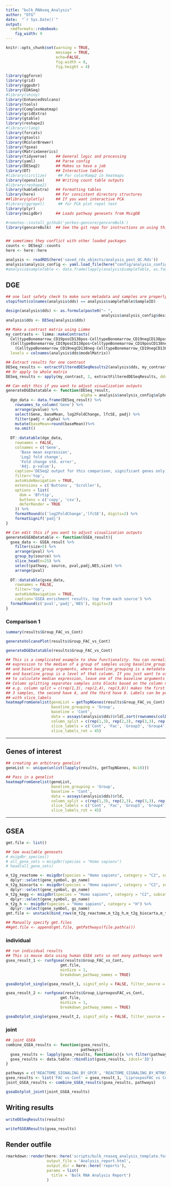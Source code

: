 ```yaml
---
title: "bulk_RNAseq_Analysis"
author: "DTG"
date:  "`r Sys.Date()`"
output: 
  rmdformats::robobook:
    fig_width: 9
---
```


```r
knitr::opts_chunk$set(warning = TRUE,
                      message = TRUE, 
                      echo=FALSE, 
                      fig.width = 8, 
                      fig.height = 4)

library(ggforce)
library(grid)
library(ggpubr)
library(EDASeq)
#library(shiny)
library(EnhancedVolcano)
library(tools)
library(ComplexHeatmap)
library(gridExtra)
library(gtable)
library(reshape2)
#library(rlang)
library(forcats)
library(gtools)
library(RColorBrewer)
library(fgsea)
library(MatrixGenerics)
library(tidyverse)    ## General logic and processing
library(yaml)         ## Parse config
library(DESeq2)       ## Makes us have a job
library(DT)           ## Interactive tables
#library(circlize)     ## For colorRamp2 in heatmaps
library(openxlsx)     ## Writing count table outputs
#library(reshape2)
library(kableExtra)   ## Formatting tables
library(here)         ## For consistent directory structures
##library(plotly)     ## If you want interactive PCA
#library(ggrepel)      ## for PCA plot repel text
library(plyr)
library(msigdbr)      ## Loads pathway genesets from MsigDB

#remotes::install_github('yerkes-gencore/gencoreBulk')
library(gencoreBulk)  ## See the git repo for instructions on using this


## sometimes they conflict with other loaded packages
counts <- DESeq2::counts
here <- here::here
```

<style type="text/css">
.book .book-body .page-inner {
  max-width: 1600px;
  margin-left: auto;
  margin-right: auto;
}
</style>

```r
analysis <- readRDS(here('saved_rds_objects/analysis_post_QC.Rds'))
analysis$analysis_config <- yaml.load_file(here("config/analysis_config.yml"))
#analysis$sampleTable <- data.frame(lapply(analysis$sampleTable, as.factor))
```


## DGE {.tabset}

```r
## one last safety check to make sure metadata and samples are properly associated
stopifnot(colnames(analysis$dds) == analysis$sampleTable$SampleID)

design(analysis$dds) <- as.formula(paste0("~ ",
                                          analysis$analysis_config$design))
analysis$dds <- DESeq(analysis$dds)
```

```r
## Make a contrast matrix using Limma
my_contrasts <- limma::makeContrasts(
  CelltypeBonemarrow_CD19posCD138pos-CelltypeBonemarrow_CD19negCD138pos,
  (CelltypeBonemarrow_CD19posCD138pos+CelltypeBonemarrow_CD19posCD138neg)/2 -
    (CelltypeBonemarrow_CD19negCD138neg-CelltypeBonemarrow_CD19negCD138pos)/2,
  levels = colnames(analysis$dds$modelMatrix))

## Extract results for one contrast
DESeq_results <- extractFilteredDESeqResults2(analysis$dds, my_contrasts[,1], max_min_samples = 1)
## Or apply to whole matrix
DESeq_results <- apply(my_contrast, 2, extractFilteredDESeqResults, dds = analysis$dds)
```

```r
## Can edit this if you want to adjust visualization outputs
generateDGEDatatable <- function(DESeq_result,
                                 alpha = analysis$analysis_config$alpha){
  dge_data <- data.frame(DESeq_result) %>% 
    rownames_to_column('Gene') %>% 
    arrange(pvalue) %>%
    select(Gene, baseMean, log2FoldChange, lfcSE, padj) %>% 
    filter(padj < alpha) %>% 
    mutate(baseMean=round(baseMean))%>%
    na.omit() 
  
  DT::datatable(dge_data,
    rownames = FALSE,
    colnames = c('Gene',
      'Base mean expression', 
      'Log2 fold change',
      'Fold change std. error', 
      'Adj. p-value'), 
    caption='DESeq2 output for this comparison, significant genes only',
    filter='top',
    autoHideNavigation = TRUE,
    extensions = c('Buttons', 'Scroller'),
    options = list(
      dom = 'Bfrtip',
      buttons = c('copy', 'csv'),
      deferRender = TRUE
    )) %>%
    formatRound(c('log2FoldChange','lfcSE'), digits=2) %>%
    formatSignif('padj')
}
```

```r
## Can edit this if you want to adjust visualization outputs
generateGSEADatatable <- function(GSEA_result){
  gsea_data <- GSEA_result %>%
    filter(size>5) %>%
    arrange(pval) %>%
    group_by(source) %>%
    slice_head(n=25) %>% 
    select(pathway, source, pval,padj,NES,size) %>%
    arrange(pval)
  
  DT::datatable(gsea_data,
    rownames = FALSE,
    filter='top',
    autoHideNavigation = TRUE,
    caption='GSEA enrichment results, top from each source') %>%
  formatRound(c('pval','padj','NES'), digits=3)
}
```

### Comparison 1

```r
summary(results$Group_FAC_vs_Cont)
```

```r
generateVolcanoPlot(results$Group_FAC_vs_Cont)
```

```r
generateDGEDatatable(results$Group_FAC_vs_Cont)
```

```r
## This is a complicated example to show functionality. You can normalize the
## expression to the median of a group of samples using baseline_grouping 
## and baseline_group arguments, where baseline_grouping is a metadata column
## and baseline_group is a level of that column. If you just want to use all samples 
## to calculate median expression, leave one of the baseline arguments as NULL. 
## Column splitting separates samples into blocks based on the column number.
## e.g. column split = c(rep(1,3), rep(2,4), rep(3,8)) makes the first block have 
## 3 samples, the second have 4, and the third have 8. Labels can be provided
## with slice_labels
heatmapFromGenelist(geneList = getTopNGenes(results$Group_FAC_vs_Cont),
                    baseline_grouping = 'Group',
                    baseline = 'Cont',
                    data = assays(analysis$dds)$rld[,sort(rownames(colData(analysis$dds)))],
                    column_split = c(rep(1,3), rep(2,3), rep(3,3), rep(4,3)),
                    slice_labels = c('Cont', 'Fac', 'Group3', 'Group4'),
                    slice_labels_rot = 45)
```

***

## Genes of interest

```r
## creating an arbitrary genelist
geneList <- unique(unlist(lapply(results, getTopNGenes, N=10)))

## Pass in a genelist
heatmapFromGenelist(geneList,
                    baseline_grouping = 'Group',
                    baseline = 'Cont',
                    data = assays(analysis$dds)$rld,
                    column_split = c(rep(1,3), rep(2,3), rep(3,3), rep(4,3)),
                    slice_labels = c('Cont', 'Fac', 'Group3', 'Group4'),
                    slice_labels_rot = 45)
```

***

## GSEA


```r
gmt.file <- list()

## See available genesets
# msigdbr_species()
# all_gene_sets = msigdbr(species = "Homo sapiens")
# head(all_gene_sets)

m_t2g_reactome <- msigdbr(species = "Homo sapiens", category = "C2", subcategory = "CP:REACTOME") %>% 
  dplyr::select(gene_symbol, gs_name)
m_t2g_biocarta <- msigdbr(species = "Homo sapiens", category = "C2", subcategory = "CP:BIOCARTA") %>% 
  dplyr::select(gene_symbol, gs_name)
m_t2g_kegg <- msigdbr(species = "Homo sapiens", category = "C2", subcategory = "CP:KEGG") %>% 
  dplyr::select(gene_symbol, gs_name)
m_t2g_h <- msigdbr(species = "Homo sapiens", category = "H") %>% 
  dplyr::select(gene_symbol, gs_name)
gmt.file <- unstack(bind_rows(m_t2g_reactome,m_t2g_h,m_t2g_biocarta,m_t2g_kegg))

## Manually specify gmt.files
##gmt.file <- append(gmt.file, gmtPathways(file.path(a)))
```

### individual

```r
## run individual results
## This is mouse data using human GSEA sets so not many pathways work
gsea_result_1 <- runfgsea(results$Group_FAC_vs_Cont,
                        gmt.file,
                        minSize = 1,
                        breakdown_pathway_names = TRUE)

gseaDotplot_single(gsea_result_1, signif_only = FALSE, filter_source = 'REACTOME')
```

```r
gsea_result_2 <- runfgsea(results$Group_LiproxposFAC_vs_Cont,
                        gmt.file,
                        minSize = 1,
                        breakdown_pathway_names = TRUE)

gseaDotplot_single(gsea_result_2, signif_only = FALSE, filter_source = 'REACTOME')
```


### joint

```r
## joint GSEA
combine_GSEA_results <- function(gsea_results,
                                 pathways){
  gsea_results <- lapply(gsea_results, function(x){x %>% filter(pathway %in% pathways)})
  gsea_results <- data.table::rbindlist(gsea_results, idcol='ID')
}

pathways = c('REACTOME_SIGNALING_BY_GPCR', 'REACTOME_SIGNALING_BY_NTRKS')
gsea_results <- list('FAC vs Cont' = gsea_result_1, 'LiproxposFAC vs Cont' = gsea_result_2)
joint_GSEA_results <- combine_GSEA_results(gsea_results, pathways)
```


```r
gseaDotplot_joint(joint_GSEA_results)
```

## Writing results

```r
writeDESeqResults(results)
```

```r
writefGSEAResults(gsea_results)
```

## Render outfile

```r
rmarkdown::render(here::here('scripts/bulk_rnaseq_analysis_template.format.Rmd'),
                  output_file = 'Analysis_report.html',
                  output_dir = here::here('reports'),
                  params = list(
                    title = 'Bulk RNA Analysis Report')
                  )
```

